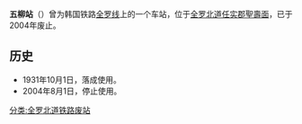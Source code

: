 {{unreferenced|time=2014-09-28T07:39:57+00:00}}
{{朝鮮半島車站資訊
|公司色 = black
|文字色 = 
|站名 = 五柳站
|圖片 = 
|pxl = 
|圖片說明 =
|前一站 = [[任实站|任实]]
|前一站距離 = 5.1
|後一站距離 = 3.6
|後一站 = [[凤泉站_(全罗北道)|凤泉]]
|所屬路線 = [[全罗线|全罗线]]
|距離 = 58.1
|起點站 = [[益山站|益山]]
|諺文 = 오류역
|朝鮮漢字 = 五柳驛
|文觀部式 = Oryu-yeok
|馬-賴式 = Oryu-yŏk
|副站名 = 
|車站編號 = 
|停站路線數 = 
|所屬公司 = [[大韩民国铁道厅|大韩民国铁道厅]]
|所在地 =[[全罗北道|全罗北道]][[任实郡|任实郡]][[聖壽面|聖壽面]]
|車站構造 = 地面车站
|月台配置 = 
|啟用年月日 =1931年10月1日
|廢站年月日 =2004年8月1日
|上下車人次 = 
|統計年度 = 
|轉車 = 
|備註 = 
|全寬備註 = 
}}

'''五柳站'''（{{kor|諺=오류역|漢=五柳驛|羅=Oryu yeok|f=y}}）曾为韩国铁路[[全罗线|全罗线]]上的一个车站，位于[[全罗北道|全罗北道]][[任实郡|任实郡]][[聖壽面|聖壽面]]，已于2004年废止。

== 历史 ==
*1931年10月1日，落成使用。
*2004年8月1日，停止使用。

{{全罗线}}

[[分类:全罗北道铁路废站|分类:全罗北道铁路废站]]